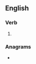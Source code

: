 ==English==

===Verb===
{{head|en|present participle}}

# {{present participle of|acervate|lang=en|nocat=1}}

===Anagrams===
* {{anagrams|en|vintage car}}
